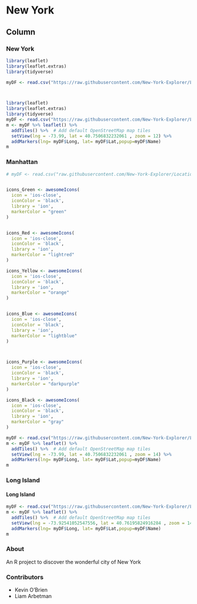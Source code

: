 
New York {data-navmenu="Maps"}
===========================================

Column {.tabset}
--------------------

### New York

```r
library(leaflet)
library(leaflet.extras)
library(tidyverse)

myDF <- read.csv("https://raw.githubusercontent.com/New-York-Explorer/Locations/main/Locations-Set-1.csv")



library(leaflet)
library(leaflet.extras)
library(tidyverse)
myDF <- read.csv("https://raw.githubusercontent.com/New-York-Explorer/Locations/main/Locations-Set-1.csv")
m <- myDF %>% leaflet() %>%
  addTiles() %>%  # Add default OpenStreetMap map tiles
  setView(lng = -73.99, lat = 40.7506832232061 , zoom = 12) %>%
  addMarkers(lng= myDF$Long, lat= myDF$Lat,popup=myDF$Name)
m

```

### Manhattan

```r
# myDF <- read.csv("raw.githubusercontent.com/New-York-Explorer/Locations/main/Locations-Set-1.csv")


icons_Green <- awesomeIcons(
  icon = 'ios-close',
  iconColor = 'black',
  library = 'ion',
  markerColor = "green"
)


icons_Red <- awesomeIcons(
  icon = 'ios-close',
  iconColor = 'black',
  library = 'ion',
  markerColor = "lightred"
)

icons_Yellow <- awesomeIcons(
  icon = 'ios-close',
  iconColor = 'black',
  library = 'ion',
  markerColor = "orange"
)


icons_Blue <- awesomeIcons(
  icon = 'ios-close',
  iconColor = 'black',
  library = 'ion',
  markerColor = "lightblue"
)



icons_Purple <- awesomeIcons(
  icon = 'ios-close',
  iconColor = 'black',
  library = 'ion',
  markerColor = "darkpurple"
)

icons_Black <- awesomeIcons(
  icon = 'ios-close',
  iconColor = 'black',
  library = 'ion',
  markerColor = "gray"
)

myDF <- read.csv("https://raw.githubusercontent.com/New-York-Explorer/Locations/main/Locations-Set-1.csv")
m <- myDF %>% leaflet() %>%
  addTiles() %>%  # Add default OpenStreetMap map tiles
  setView(lng = -73.99, lat = 40.7506832232061 , zoom = 14) %>%
  addMarkers(lng= myDF$Long, lat= myDF$Lat,popup=myDF$Name)
m

```




### Long Island

<h4>Long Island</h4>

```r

myDF <- read.csv("https://raw.githubusercontent.com/New-York-Explorer/Locations/main/Locations-Set-1.csv")
m <- myDF %>% leaflet() %>%
  addTiles() %>%  # Add default OpenStreetMap map tiles
  setView(lng = -73.92541052547556, lat = 40.76195824916284 , zoom = 14) %>%
  addMarkers(lng= myDF$Long, lat= myDF$Lat,popup=myDF$Name)
m

```



### About

An R project to discover the wonderful city of New York

### Contributors

* Kevin O'Brien
* Liam Arbetman

